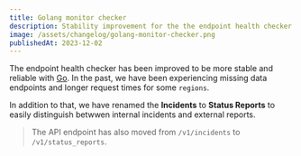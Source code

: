 ```yaml
---
title: Golang monitor checker
description: Stability improvement for the the endpoint health checker.
image: /assets/changelog/golang-monitor-checker.png
publishedAt: 2023-12-02
---
```


The endpoint health checker has been improved to be more stable and reliable
with [Go](https://go.dev). In the past, we have been experiencing missing data
endpoints and longer request times for some `regions`.

In addition to that, we have renamed the **Incidents** to **Status Reports** to
easily distinguish betwwen internal incidents and external reports.

> The API endpoint has also moved from `/v1/incidents` to `/v1/status_reports`.
